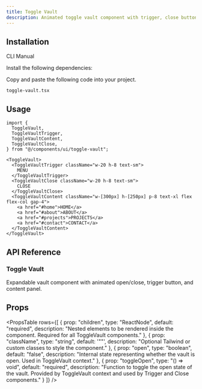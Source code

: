 ```yaml
---
title: Toggle Vault
description: Animated toggle vault component with trigger, close button, and expandable content panel.
---
```


<ComponentPreview
  name="togglevault-demo"
  className="p-0"
  description="An animated and customizable toggle panel component."
/>

## Installation

<Tabs defaultValue="cli" className="w-full">
  <TabsList>
    <TabsTrigger value="cli">CLI</TabsTrigger>
    <TabsTrigger value="manual">Manual</TabsTrigger>
  </TabsList>
  <TabsContent value="cli">
    <PkgOptions name="toggle-vault" />
  </TabsContent>
  <TabsContent value="manual">
    <Steps>

<Step>Install the following dependencies:</Step>
<DepsOptions name="framer-motion" />

<Step>Copy and paste the following code into your project.</Step>
<p>
  <code>toggle-vault.tsx</code>
</p>
<ComponentSource name="toggle-vault" />


</Steps>
  </TabsContent>
</Tabs>

## Usage

```tsx
import {
  ToggleVault,
  ToggleVaultTrigger,
  ToggleVaultContent,
  ToggleVaultClose,
} from "@/components/ui/toggle-vault";
```

```tsx
<ToggleVault>
  <ToggleVaultTrigger className="w-20 h-8 text-sm">
    MENU
  </ToggleVaultTrigger>
  <ToggleVaultClose className="w-20 h-8 text-sm">
    CLOSE
  </ToggleVaultClose>
  <ToggleVaultContent className="w-[300px] h-[250px] p-8 text-xl flex flex-col gap-4">
    <a href="#home">HOME</a>
    <a href="#about">ABOUT</a>
    <a href="#projects">PROJECTS</a>
    <a href="#contact">CONTACT</a>
  </ToggleVaultContent>
</ToggleVault>
```

## API Reference

### Toggle Vault

Expandable vault component with animated open/close, trigger button, and content panel.

## Props

<PropsTable
  rows={[
    {
      prop: "children",
      type: "ReactNode",
      default: "required",
      description: "Nested elements to be rendered inside the component. Required for all ToggleVault components."
    },
    {
      prop: "className",
      type: "string",
      default: '""',
      description: "Optional Tailwind or custom classes to style the component."
    },
    {
      prop: "open",
      type: "boolean",
      default: "false",
      description: "Internal state representing whether the vault is open. Used in ToggleVault context."
    },
    {
      prop: "toggleOpen",
      type: "() => void",
      default: "required",
      description: "Function to toggle the open state of the vault. Provided by ToggleVault context and used by Trigger and Close components."
    }
  ]}
/>

